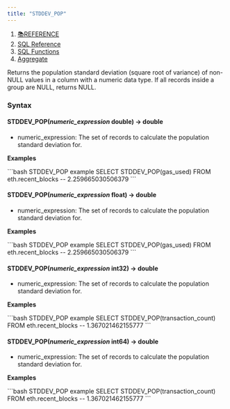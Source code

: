 ```yaml
---
title: "STDDEV_POP"
---
```


1. [📚REFERENCE](/reference)
2. [SQL Reference](/reference/sql-reference)
3. [SQL Functions](/reference/sql-reference/all-functions)
4. [Aggregate](/reference/sql-reference/all-functions/aggregate)

Returns the population standard deviation (square root of variance) of non-NULL values in a column with a numeric data type. If all records inside a group are NULL, returns NULL.

### Syntax

#### STDDEV\_POP(*numeric\_expression* double) → double

* numeric\_expression: The set of records to calculate the population standard deviation for.

**Examples**

<CodeGroup>
  ```bash STDDEV_POP example
  SELECT STDDEV_POP(gas_used) 
  FROM eth.recent_blocks
  -- 2.259665030506379
  ```
</CodeGroup>

#### STDDEV\_POP(*numeric\_expression* float) → double

* numeric\_expression: The set of records to calculate the population standard deviation for.

**Examples**

<CodeGroup>
  ```bash STDDEV_POP example
  SELECT STDDEV_POP(gas_used) 
  FROM eth.recent_blocks
  -- 2.259665030506379
  ```
</CodeGroup>

#### STDDEV\_POP(*numeric\_expression* int32) → double

* numeric\_expression: The set of records to calculate the population standard deviation for.

**Examples**

<CodeGroup>
  ```bash STDDEV_POP example
  SELECT STDDEV_POP(transaction_count) 
  FROM eth.recent_blocks
  -- 1.367021462155777
  ```
</CodeGroup>

#### STDDEV\_POP(*numeric\_expression* int64) → double

* numeric\_expression: The set of records to calculate the population standard deviation for.

**Examples**

<CodeGroup>
  ```bash STDDEV_POP example
  SELECT STDDEV_POP(transaction_count) 
  FROM eth.recent_blocks
  -- 1.367021462155777
  ```
</CodeGroup>
